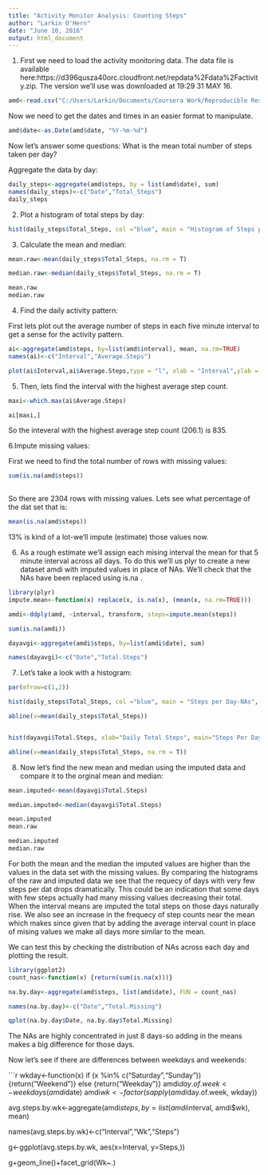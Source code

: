 ---
title: "Activity Monitor Analysis: Counting Steps"
author: "Larkin O'Hern"
date: "June 10, 2016"
output: html_document
---
1. First we need to load the activity monitoring data.  The data file is available here:https://d396qusza40orc.cloudfront.net/repdata%2Fdata%2Factivity.zip.  The version we'll use was downloaded at 19:29 31 MAY 16. 

```{r}

amd<-read.csv("C:/Users/Larkin/Documents/Coursera Work/Reproducible Research/activity/activity.csv")
```


Now we need to get the dates and times in an easier format to manipulate.

```{r}
amd$date<-as.Date(amd$date, "%Y-%m-%d")


```

Now let's answer some questions: What is the mean total number of steps taken per day?

Aggregate the data by day:

```{r}
daily_steps<-aggregate(amd$steps, by = list(amd$date), sum)
names(daily_steps)<-c("Date","Total_Steps")
daily_steps

```


2. Plot a histogram of total steps by day:

```{r}
hist(daily_steps$Total_Steps, col ="blue", main = "Histogram of Steps per Day", xlab="Steps Per Day", breaks = 10)

```

3. Calculate the mean and median:
```{r}
mean.raw<-mean(daily_steps$Total_Steps, na.rm = T)

median.raw<-median(daily_steps$Total_Steps, na.rm = T)

mean.raw
median.raw
```

4. Find the daily activity pattern:

First lets plot out the average number of steps in each five minute interval to get a sense for the activity pattern.

```{r}
ai<-aggregate(amd$steps, by=list(amd$interval), mean, na.rm=TRUE)
names(ai)<-c("Interval","Average.Steps")

plot(ai$Interval,ai$Average.Steps,type = "l", xlab = "Interval",ylab = "Steps", main="Average Number of Steps in each Interval")

```

5. Then, lets find the interval with the highest average step count.

```{r}
maxi<-which.max(ai$Average.Steps)

ai[maxi,]


```
So the inteveral with the highest average step count (206.1) is 835.

6.Impute missing values:

First we need to find the total number of rows with missing values:

```{r}
sum(is.na(amd$steps))
    
```

So there are 2304 rows with missing values.  Lets see what percentage of the dat set that is:
```{r}
mean(is.na(amd$steps))
```

13% is kind of a lot-we'll impute (estimate) those values now.

6. As a rough estimate we'll assign each mising interval the mean for that 5 minute  interval across all days. To do this
we'll us plyr to create a new dataset amdi with imputed values in place of NAs. We'll check that the NAs have been replaced 
using is.na .
```{r}
library(plyr)
impute.mean<-function(x) replace(x, is.na(x), (mean(x, na.rm=TRUE)))

amdi<-ddply(amd, ~interval, transform, steps=impute.mean(steps))

sum(is.na(amdi))
```


```{r}


dayavgi<-aggregate(amdi$steps, by=list(amdi$date), sum)

names(dayavgi)<-c("Date","Total.Steps")
```

7. Let's take a look with a histogram:

```{r}
par(mfrow=c(1,2))

hist(daily_steps$Total_Steps, col ="blue", main = "Steps per Day-NAs", xlab="Steps Per Day", breaks = 10)

abline(v=mean(daily_steps$Total_Steps))


hist(dayavgi$Total.Steps, xlab="Daily Total Steps", main="Steps Per Day-Imputed", col="red", breaks=10)

abline(v=mean(daily_steps$Total_Steps, na.rm = T))

```

8. Now let's find the new mean and median using the imputed data and compare it to the orginal mean and median:

```{r}
mean.imputed<-mean(dayavgi$Total.Steps)

median.imputed<-median(dayavgi$Total.Steps)

mean.imputed
mean.raw

median.imputed
median.raw

```

For both the mean and the median the imputed values are higher than the values in the data set with the missing values.  By comparing the histograms of the raw and imputed data we see that the requecy of days with very few steps per dat drops dramatically.  This could be an indication that some days with few steps actually had many missing values decreasing their total.  When the interval means are imputed the total steps on those days naturally rise.  We also see an increase in the frequecy of step counts near the mean which makes since given that by adding the average interval count in place of mising values we make all days more similar to the mean.   

We can test this by checking the distribution of NAs across each day and plotting the result.
```{r}
library(ggplot2)
count_nas<-function(x) {return(sum(is.na(x)))}

na.by.day<-aggregate(amd$steps, list(amd$date), FUN = count_nas)

names(na.by.day)<-c("Date","Total.Missing")

qplot(na.by.day$Date, na.by.day$Total.Missing)

```


The NAs are highly concentrated in just 8 days-so adding in the means makes a big difference for those days.  

Now let's see if there are differences between weekdays and weekends:

```{r}
wkday<-function(x) if (x %in% c("Saturday","Sunday")) {return("Weekend")} else {return("Weekday")}
amdi$day.of.week<-weekdays(amdi$date)
amdi$wk<-factor(sapply(amdi$day.of.week, wkday))

avg.steps.by.wk<-aggregate(amdi$steps, by=list(amdi$interval, amdi$wk), mean)

names(avg.steps.by.wk)<-c("Interval","Wk","Steps")

g<-ggplot(avg.steps.by.wk, aes(x=Interval, y=Steps,))

g+geom_line()+facet_grid(Wk~.)

